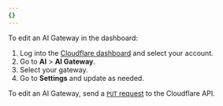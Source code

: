 ```yaml
---
{}
---
```



<Tabs syncKey="dashPlusAPI"> <TabItem label="Dashboard">

To edit an AI Gateway in the dashboard:

1. Log into the [Cloudflare dashboard](https://dash.cloudflare.com/) and select your account.
2. Go to **AI** > **AI Gateway**.
3. Select your gateway.
4. Go to **Settings** and update as needed.

</TabItem> <TabItem label="API">

To edit an AI Gateway, send a [`PUT` request](/api/operations/aig-config-update-gateway) to the Cloudflare API.

</TabItem> </Tabs>
